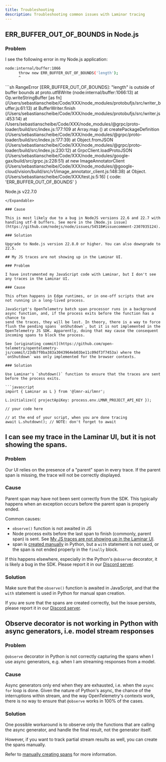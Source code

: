 ```yaml
---
title: Troubleshooting
description: Troubleshooting common issues with Laminar tracing
---
```


## ERR_BUFFER_OUT_OF_BOUNDS in Node.js

### Problem

I see the following error in my Node.js application:

```sh
node:internal/buffer:1066
      throw new ERR_BUFFER_OUT_OF_BOUNDS('length');
      ^
```
<Expandable title="full error trace">
```sh
RangeError [ERR_BUFFER_OUT_OF_BOUNDS]: "length" is outside of buffer bounds
    at proto.utf8Write (node:internal/buffer:1066:13)
    at Op.writeStringBuffer [as fn] (/Users/sebastianscheibe/Code/XXX/node_modules/protobufjs/src/writer_buffer.js:61:13)
    at BufferWriter.finish (/Users/sebastianscheibe/Code/XXX/node_modules/protobufjs/src/writer.js:453:14)
    at /Users/sebastianscheibe/Code/XXX/node_modules/@grpc/proto-loader/build/src/index.js:177:109
    at Array.map (<anonymous>)
    at createPackageDefinition (/Users/sebastianscheibe/Code/XXX/node_modules/@grpc/proto-loader/build/src/index.js:177:39)
    at Object.fromJSON (/Users/sebastianscheibe/Code/XXX/node_modules/@grpc/proto-loader/build/src/index.js:230:12)
    at GrpcClient.loadProtoJSON (/Users/sebastianscheibe/Code/XXX/node_modules/google-gax/build/src/grpc.js:228:51)
    at new ImageAnnotatorClient (/Users/sebastianscheibe/Code/XXX/node_modules/@google-cloud/vision/build/src/v1/image_annotator_client.js:148:38)
    at Object.<anonymous> (/Users/sebastianscheibe/Code/XXX/test.js:5:16) {
  code: 'ERR_BUFFER_OUT_OF_BOUNDS'
}

Node.js v22.7.0
```
</Expandable>

### Cause

This is most likely due to a bug in NodeJS versions 22.6 and 22.7 with
handling utf-8 buffers. See more in the [Node.js issue](https://github.com/nodejs/node/issues/54518#issuecomment-2307035124).

### Solution

Upgrade to Node.js version 22.8.0 or higher. You can also downgrade to 22.5.

## My JS traces are not showing up in the Laminar UI.

### Problem

I have instrumented my JavaScript code with Laminar, but I don't see any traces in the Laminar UI.

### Cause

This often happens in Edge runtimes, or in one-off scripts that are not running in a long-lived process.

JavaScript's OpenTelemetry batch span processor runs in a background async function, and, if the process exits before the function has a chance to
send the traces, they will be lost. In theory, there is a way to force flush the pending spans `onShutdown`, but it is not implemented in the
OpenTelemetry JS SDK. Apparently, doing that may cause the consequent incoming spans to block the process.

See [originating commit](https://github.com/open-telemetry/opentelemetry-js/commit/23db7f0ba383a3043964eb03be11c09df3f7453a) where the `onShutdown` was only implemented for the browser contexts.

### Solution

Use Laminar's `shutdown()` function to ensure that the traces are sent before the process exits.

```javascript
import { Laminar as L } from '@lmnr-ai/lmnr';

L.initialize({ projectApiKey: process.env.LMNR_PROJECT_API_KEY });

// your code here

// at the end of your script, when you are done tracing
await L.shutdown(); // NOTE: don't forget to await
```

## I can see my trace in the Laminar UI, but it is not showing the spans.

### Problem

Our UI relies on the presence of a "parent" span in every trace. If the parent span is missing, the trace will not be correctly displayed.

### Cause

Parent span may have not been sent correctly from the SDK.
This typically happens when an exception occurs before the parent span is properly ended.

Common causes:
- `observe()` function is not awaited in JS
- Node process exits before the last span to finish (commonly, parent span)
is sent. See [My JS traces are not showing up in the Laminar UI](#my-js-traces-are-not-showing-up-in-the-laminar-ui).
- span is [created manually](/tracing/introduction#manually-creating-spans) in Python, but a
`with` statement is not used, or the span is not ended properly in the `finally` block.

If this happens elsewhere, especially in the Python's `@observe` decorator, it is likely a bug in the SDK.
Please report it in our [Discord server](https://discord.gg/nNFUUDAKub).

### Solution

Make sure that the `observe()` function is awaited in JavaScript, and that the `with` statement is used in Python for manual span creation.

If you are sure that the spans are created correctly, but the issue persists, please report it in our [Discord server](https://discord.gg/nNFUUDAKub).

## Observe decorator is not working in Python with async generators, i.e. model stream responses

### Problem

`@observe` decorator in Python is not correctly capturing the spans when I use async generators, e.g. when I am streaming responses from a model.

### Cause

Async generators only end when they are exhausted, i.e. when the `async for` loop is done.
Given the nature of Python's async, the chance of the interruptions within stream, and the
way OpenTelemetry's contexts work, there is no way to ensure that `@observe` works in 100% of the cases.

### Solution

One possible workaround is to observe only the functions that are calling the async generator, 
and handle the final result, not the generator itself.

However, if you want to track partial stream results as well, you can create the spans manually.

Refer to [manually creating spans](/tracing/introduction#manually-creating-spans) for more information.
